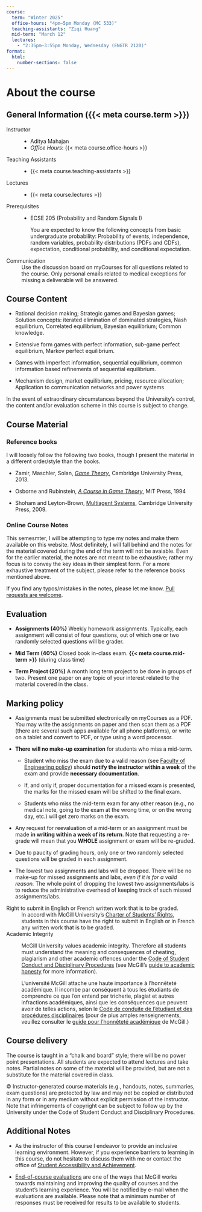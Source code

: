 ```yaml
---
course:
  term: "Winter 2025"
  office-hours: "4pm–5pm Monday (MC 533)"
  teaching-assistants: "Ziqi Huang"
  mid-term: "March 12"
  lectures:
    - "2:35pm–3:55pm Monday, Wednesday (ENGTR 2120)"
format: 
  html: 
    number-sections: false
---
```


# About the course {.unnumbered}

## General Information ({{< meta course.term >}})

Instructor
: -  Aditya Mahajan 
- *Office Hours*: {{< meta course.office-hours >}}

Teaching Assistants
: - {{< meta course.teaching-assistants >}} 

Lectures
: - {{< meta course.lectures >}} 


Prerequisites
: - ECSE 205 (Probability and Random Signals I)

      You are expected to know the following concepts from basic undergraduate probability: Probability of events, independence, random variables, probability distributions (PDFs and CDFs), expectation, conditional probability, and conditional expectation. 


Communication
: [Use the discussion board on myCourses]{.text-info} for all questions related to the course. Only personal emails related to medical exceptions for missing a deliverable will be answered.

## Course Content

- Rational decision making; Strategic games and Bayesian games; Solution concepts: iterated elimination of dominated strategies, Nash equilibrium, Correlated equilibrium, Bayesian equilibrium; Common knowledge.

- Extensive form games with perfect information, sub-game perfect equilibrium, Markov perfect equilibrium.

- Games with imperfect information, sequential equilibrium, common information based refinements of sequential equilibrium.

- Mechanism design, market equilibrium, pricing, resource allocation; Application to communication networks and power systems

In the event of extraordinary circumstances beyond the University’s control, the content and/or evaluation scheme in this course is subject to change.

## Course Material

### Reference books

I will loosely follow the following two books, though I present the material in a different order/style than the books. 

- Zamir, Maschler, Solan, [*Game Theory*](https://mcgill.on.worldcat.org/oclc/813858402), Cambridge University Press, 2013.

- Osborne and Rubinstein, [*A Course in Game Theory*](https://mcgill.on.worldcat.org/oclc/44963976), MIT Press, 1994

- Shoham and Leyton-Brown, [Multiagent Systems](https://www.cambridge.org/core/books/multiagent-systems/B11B69E0CB9032D6EC0A254F59922360), Cambridge University Press, 2009.

### Online Course Notes

This semesmter, I will be attempting to type my notes and make them available on this website. Most definitely, I will fall behind and the notes for the material covered during the end of the term will not be avaiable. Even for the earlier material, the notes are not meant to be exhaustive; rather my focus is to convey the key ideas in their simplest form. For a more exhaustive treatment of the subject, please refer to the reference books mentioned above.

If you find any typos/mistakes in the notes, please let me know. [Pull requests are welcome](https://github.com/adityam/multi-agent-systems).

## Evaluation

- **Assignments (40%)** Weekly homework assignments. Typically, each assignment will consist of four questions, out of which one or two randomly selected questions will be grader. 

- **Mid Term (40%)** Closed book in-class exam.
  [**{{< meta course.mid-term >}}**]{.text-danger} (during class time)

- **Term Project (20%)** A month long term project to be done in groups of two. Present one paper on any topic of your interest related to the material covered in the class.

## Marking policy

- Assignments must be submitted electronically on myCourses as a PDF. You may write the assignments on paper and then scan them as a PDF (there are several such apps available for all phone platforms), or write on a tablet and convert to PDF, or type using a word processor.

- **There will no make-up examination** for students who miss a mid-term.

  - Student who miss the exam due to a valid reason (see [Faculty of Engineering policy][policy]) should **notify the instructor within a week** of the exam and provide **necessary documentation**.

  - If, and only if, proper documentation for a missed exam is presented, the marks for the missed exam will be shifted to the final exam.

  - Students who miss the mid-term exam for any other reason (e.g., no medical note, going to the exam at the wrong time, or on the wrong day, etc.) will get zero marks on the exam.

- Any request for reevaluation of a mid-term or an assignment must be made **in writing within a week of its return**. Note that requesting a re-grade will mean that you **WHOLE** assignment or exam will be re-graded.

- [Due to paucity of grading hours, only one or two randomly selected questions will be graded in each assignment.]{.text-danger}

- The lowest two assignments and labs will be dropped. There will be no make-up for missed assignments and labs, _even if it is for a valid reason._ The whole point of dropping the lowest two assignments/labs is to reduce the administrative overhead of keeping track of such missed assignments/labs.


Right to submit in English or French written work that is to be graded.
: In accord with McGill University’s [Charter of Students’ Rights][charter], students in this course have the right to submit in English or in French any written work that is to be graded.

Academic Integrity
: McGill University values academic integrity. Therefore all students must understand the meaning and consequences of cheating, plagiarism and other academic offences under the [Code of Student Conduct and Disciplinary Procedures][code] (see McGill’s [guide to academic honesty][guide] for more information).

    L’université McGill attache une haute importance à l’honnêteté académique. Il incombe par conséquent à tous les étudiants de comprendre ce que l’on entend par tricherie, plagiat et autres infractions académiques, ainsi que les conséquences que peuvent avoir de telles actions, selon le [Code de conduite de l’étudiant et des procédures disciplinaires][code] (pour de plus amples renseignements, veuillez consulter le [guide pour l’honnêteté académique][guide] de McGill.)

## Course delivery

The course is taught in a “chalk and board” style; there will be no power point presentations. All students are expected to attend lectures and take notes. Partial notes on some of the material will be provided, but are not a substitute for the material covered in class.

© Instructor-generated course materials (e.g., handouts, notes, summaries, exam questions) are protected by law and may not be copied or distributed in any form or in any medium without explicit permission of the instructor. Note that infringements of copyright can be subject to follow up by the University under the Code of Student Conduct and Disciplinary Procedures.

## Additional Notes

- As the instructor of this course I endeavor to provide an inclusive learning environment. However, if you experience barriers to learning in this course, do not hesitate to discuss them with me or contact the office of [Student Accessibility and Achievement][OSD].

- [End-of-course evaluations][evaluations] are one of the ways that McGill works towards maintaining and improving the quality of courses and the student’s learning experience. You will be notified by e-mail when the evaluations are available. Please note that a minimum number of responses must be received for results to be available to students.


[policy]: https://www.mcgill.ca/engineering/students/undergraduate/courses-registration/exams-assessment/midterms-and-class-tests/adjustments-missed-midterms-and-class-tests

[charter]: https://www.mcgill.ca/secretariat/files/secretariat/charter_of_student_rights_last_approved_october_262017.pdf

[code]: https://www.mcgill.ca/secretariat/files/secretariat/code_of_student_conduct_and_disciplinary_procedures.pdf

[guide]: http://www.mcgill.ca/students/srr/honest/

[evaluations]: http://www.mcgill.ca/mercury/

[OSD]: https://www.mcgill.ca/access-achieve/

